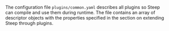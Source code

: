 
The configuration file `plugins/common.yaml` describes all plugins so Steep can
compile and use them during runtime. The file contains an array of descriptor
objects with the properties specified in the section
on <DocsLink href="#extending-steep-through-plugins">extending Steep through plugins</DocsLink>.

